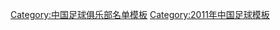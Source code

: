 {{Football squad with groups
|name=2011年中超分类名单深圳
|bgcolor=#0030A0
|bordercolor=#303030
|textcolor=#F8F8F8
|title=[[深圳红钻足球俱乐部|<span style="color:#F8F8F8">深圳红钻</span>]] — [[2011年中国足球超级联赛|<span style="color:#F8F8F8">2011年</span>]][[中国足球超级联赛|<span style="color:#F8F8F8">中超联赛</span>]]第 16 名
|group1=全年参赛球员
|list1=<div>
{{Football squad2 player|no=1|name=[[张迅伟]]}}
{{Football squad2 player|no=2|name=[[耿晓顺|李洋]]}}
{{Football squad2 player|no=3|name={{flagicon|SLO}} [[杰尼斯·扎尔夫|杰尼斯]]}}
{{Football squad2 player|no=4|name=[[刘帅]]}}
{{Football squad2 player|no=5|name=[[向君]]}}
{{Football squad2 player|no=6|name=[[罗希]]}}
{{Football squad2 player|no=7|name=[[聶凌峰|聂凌峰]]}}
{{Football squad2 player|no=8|name=[[黎斐]]}}
{{Football squad2 player|no=9|name={{flagicon|NZL}} [[克里斯·基伦|基伦]]}}
{{Football squad2 player|no=11|name=[[柳超]]}}
{{Football squad2 player|no=12|name=[[程月磊]]}}
{{Football squad2 player|no=13|name=[[周文 (足球运动员)|周文]]}}
{{Football squad2 player|no=14|name=[[李佳奇]]}}
{{Football squad2 player|no=15|name={{flagicon|JPN}} [[乐山孝志]]}}
{{Football squad2 player|no=16|name=[[施勇]]}}
{{Football squad2 player|no=17|name=[[迪力木拉提·巴吐尔|迪力木拉提]]}}
{{Football squad2 player|no=19|name=[[赖劲]]}}
{{Football squad2 player|no=20|name=[[阿布都外力·阿布来提|沙拉衣丁]]}}
{{Football squad2 player|no=21|name=[[陈雷 (足球运动员)|陈雷]]}}
{{Football squad2 player|no=22|name=[[袁琳]]}}
{{Football squad2 player|no=23|name=[[黄凤涛]]}}
{{Football squad2 player|no=24|name=[[王啸]]}}
{{Football squad2 player|no=26|name=[[施宁]]}}
{{Football squad2 player|no=27|name=[[李家赫]]}}
{{Football squad2 player|no=28|name=[[王栋 (1985年)|王栋]]}}
{{Football squad2 player|no=30|name=[[耶和亚·阿布力克木|耶和亚]]}}
{{Football squad2 player|no=31|name=[[张禹 (足球运动员)|张禹]]}}
{{Football squad2 player|no=32|name=[[宋琛]]}}
{{Football squad2 player|no=33|name=[[黄新 (足球运动员)|黄新]]}}
{{Football squad2 player|no=34|name=[[刘德慰]]}}
{{Football squad2 player|no=35|name=[[张国锋]]}}
{{Football squad2 player|no=36|name=[[何益晨]]}}
{{Football squad2 player|no=37|name=[[周胜源]]}}
{{Football squad2 player|no=38|name=[[赵健]]}}
</div>
|group2=夏季转入球员
|list2=<div>
{{Football squad2 player|no=39|name={{flagicon|HON}} [[罗尼·弗洛雷斯|弗洛雷斯]]}}
{{football squad2 player|no=40|name=[[董学升]]}}
{{football squad2 player|no=41|name=[[弋腾]]}}
{{Football squad2 player|no=42|name={{flagicon|BOL}} [[罗纳德·里维罗|里维罗]]}}
</div>
|group3=夏季转出球员
|list3=<div>
{{Football squad2 player|no=10|name={{flagicon|SLO}} [[:en:Ermin Rakovič|拉科维奇]]}}
{{Football squad2 player|no=18|name={{flagicon|JPN}} [[卷诚一郎]]}}
{{Football squad2 player|no=25|name=[[栗鑫]]}}
{{Football squad2 player|no=29|name=[[邢凯]]}}
</div>
|group4=主教练
|list4={{flagicon|FRA}} [[菲利普·特鲁西埃|特鲁西埃]]
}}
<noinclude>
{{DEFAULTSORT:Shenzhen F.C. Squad 2011}}
[[Category:中国足球俱乐部名单模板]]
[[Category:2011年中国足球模板]]
</noinclude>